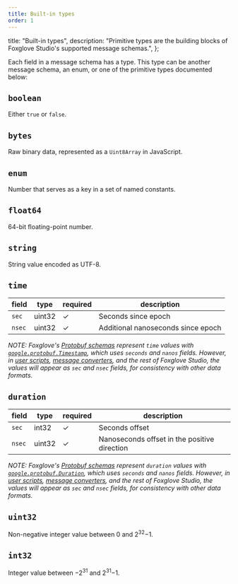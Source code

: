 ```yaml
---
title: Built-in types
order: 1
---
```


  title: "Built-in types",
  description:
    "Primitive types are the building blocks of Foxglove Studio's supported message schemas.",
};

Each field in a message schema has a type. This type can be another message schema, an enum, or one of the primitive types documented below:

## `boolean`

Either `true` or `false`.

## `bytes`

Raw binary data, represented as a `Uint8Array` in JavaScript.

## `enum`

Number that serves as a key in a set of named constants.

## `float64`

64-bit floating-point number.

## `string`

String value encoded as UTF-8.

## `time`

| field  | type   | required | description                        |
| ------ | ------ | -------- | ---------------------------------- |
| `sec`  | uint32 | ✓        | Seconds since epoch                |
| `nsec` | uint32 | ✓        | Additional nanoseconds since epoch |

_NOTE: Foxglove's [Protobuf schemas](/docs/studio/messages/introduction#protobuf-and-json-schema) represent `time` values with [`google.protobuf.Timestamp`](https://protobuf.dev/reference/protobuf/google.protobuf/#timestamp), which uses `seconds` and `nanos` fields. However, in [user scripts](/docs/studio/panels/user-scripts), [message converters](/docs/studio/extensions/getting-started#message-converters), and the rest of Foxglove Studio, the values will appear as `sec` and `nsec` fields, for consistency with other data formats._

## `duration`

| field  | type   | required | description                                  |
| ------ | ------ | -------- | -------------------------------------------- |
| `sec`  | int32  | ✓        | Seconds offset                               |
| `nsec` | uint32 | ✓        | Nanoseconds offset in the positive direction |

_NOTE: Foxglove's [Protobuf schemas](/docs/studio/messages/introduction#protobuf-and-json-schema) represent `duration` values with [`google.protobuf.Duration`](https://protobuf.dev/reference/protobuf/google.protobuf/#duration), which uses `seconds` and `nanos` fields. However, in [user scripts](/docs/studio/panels/user-scripts), [message converters](/docs/studio/extensions/getting-started#message-converters), and the rest of Foxglove Studio, the values will appear as `sec` and `nsec` fields, for consistency with other data formats._

## `uint32`

Non-negative integer value between 0 and 2<sup>32</sup>&minus;1.

## `int32`

Integer value between &minus;2<sup>31</sup> and 2<sup>31</sup>&minus;1.
